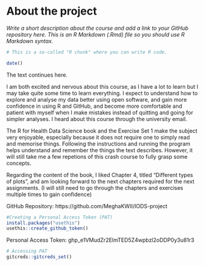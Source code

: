 
# About the project

*Write a short description about the course and add a link to your GitHub repository here. This is an R Markdown (.Rmd) file so you should use R Markdown syntax.*

```r
# This is a so-called "R chunk" where you can write R code.

date()

```
The text continues here.

I am both excited and nervous about this course, as I have a lot to learn but I may take quite some time to learn everything. I expect to understand how to explore and analyse my data better using open software, and gain more confidence in using R and GitHub, and become more comfortable and patient with myself when I make mistakes instead of quitting and going for simpler analyses. I heard about this course through the university email.

The R for Health Data Science book and the Exercise Set 1 make the subject very enjoyable, especially because it does not require one to simply read and memorise things. Following the instructions and running the program helps understand and remember the things the text describes. However, it will still take me a few repetions of this crash course to fully grasp some concepts.

Regarding the content of the book, I liked Chapter 4, titled "Different types of plots", and am looking forward to the next chapters required for the next assignments. (I will still need to go through the chapters and exercises multiple times to gain confidence)

GitHub Repository: https://github.com/MeghaKWII/IODS-project

```r
#Creating a Personal Access Token (PAT)
install.packages("usethis")
usethis::create_github_token()
```

Personal Access Token: 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

```r
# Accessing PAT
gitcreds::gitcreds_set()

```
